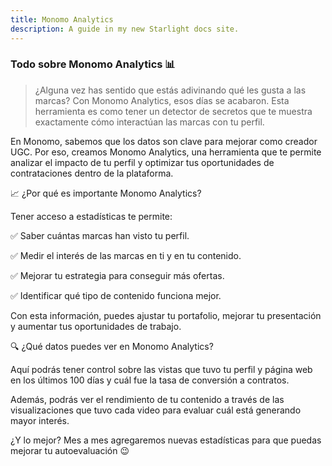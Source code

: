 ```yaml
---
title: Monomo Analytics
description: A guide in my new Starlight docs site.
---
```


### Todo sobre Monomo Analytics 📊

>¿Alguna vez has sentido que estás adivinando qué les gusta a las marcas? Con Monomo Analytics, esos días se acabaron. Esta herramienta es como tener un detector de secretos que te muestra exactamente cómo interactúan las marcas con tu perfil.
>

En Monomo, sabemos que los datos son clave para mejorar como creador UGC. Por eso, creamos Monomo Analytics, una herramienta que te permite analizar el impacto de tu perfil y optimizar tus oportunidades de contrataciones dentro de la plataforma.

📈 ¿Por qué es importante Monomo Analytics?

Tener acceso a estadísticas te permite:

✅ Saber cuántas marcas han visto tu perfil.

✅ Medir el interés de las marcas en ti y en tu contenido.

✅ Mejorar tu estrategia para conseguir más ofertas.

✅ Identificar qué tipo de contenido funciona mejor.

Con esta información, puedes ajustar tu portafolio, mejorar tu presentación y aumentar tus oportunidades de trabajo.

🔍 ¿Qué datos puedes ver en Monomo Analytics?

Aquí podrás tener control sobre las vistas que tuvo tu perfil y página web en los últimos 100 días y cuál fue la tasa de conversión a contratos.

Además, podrás ver el rendimiento de tu contenido a través de las visualizaciones que tuvo cada video para evaluar cuál está generando mayor interés.

¿Y lo mejor? Mes a mes agregaremos nuevas estadísticas para que puedas mejorar tu autoevaluación 😉

